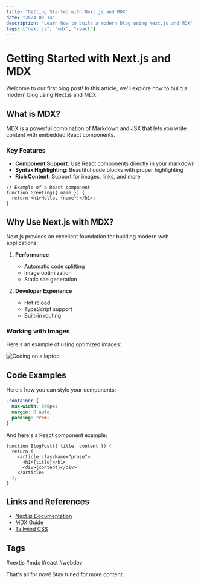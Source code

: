 ```yaml
---
title: "Getting Started with Next.js and MDX"
date: "2024-03-14"
description: "Learn how to build a modern blog using Next.js and MDX"
tags: ["next.js", "mdx", "react"]
---
```


# Getting Started with Next.js and MDX

Welcome to our first blog post! In this article, we'll explore how to build a modern blog using Next.js and MDX.

## What is MDX?

MDX is a powerful combination of Markdown and JSX that lets you write content with embedded React components.

### Key Features

- **Component Support**: Use React components directly in your markdown
- **Syntax Highlighting**: Beautiful code blocks with proper highlighting
- **Rich Content**: Support for images, links, and more

```tsx
// Example of a React component
function Greeting({ name }) {
  return <h1>Hello, {name}!</h1>;
}
```

## Why Use Next.js with MDX?

Next.js provides an excellent foundation for building modern web applications:

1. **Performance** 
   - Automatic code splitting
   - Image optimization
   - Static site generation

2. **Developer Experience**
   - Hot reload
   - TypeScript support
   - Built-in routing

### Working with Images

Here's an example of using optimized images:

<Image
  src="https://images.unsplash.com/photo-1461749280684-dccba630e2f6"
  alt="Coding on a laptop"
  width={800}
  height={400}
  className="rounded-lg"
/>

## Code Examples

Here's how you can style your components:

```css
.container {
  max-width: 800px;
  margin: 0 auto;
  padding: 2rem;
}
```

And here's a React component example:

```tsx
function BlogPost({ title, content }) {
  return (
    <article className="prose">
      <h1>{title}</h1>
      <div>{content}</div>
    </article>
  );
}
```

## Links and References

- [Next.js Documentation](https://nextjs.org/docs)
- [MDX Guide](https://mdxjs.com/docs/)
- [Tailwind CSS](https://tailwindcss.com)

## Tags

#nextjs #mdx #react #webdev

That's all for now! Stay tuned for more content.